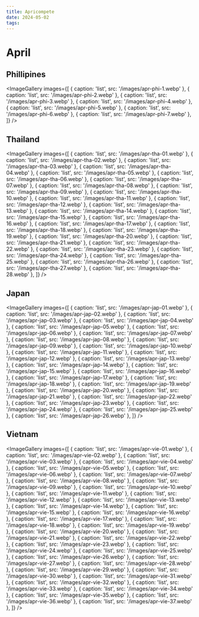 ```yaml
---
title: Apricompete
date: 2024-05-02
tags:
---
```



# April

## Phillipines

<ImageGallery
  images={[
    { caption: 'list', src: '/images/apr-phi-1.webp' },
    { caption: 'list', src: '/images/apr-phi-2.webp' },
    { caption: 'list', src: '/images/apr-phi-3.webp' },
    { caption: 'list', src: '/images/apr-phi-4.webp' },
    { caption: 'list', src: '/images/apr-phi-5.webp' },
    { caption: 'list', src: '/images/apr-phi-6.webp' },
    { caption: 'list', src: '/images/apr-phi-7.webp' },
  ]}
/>

## Thailand

<ImageGallery
  images={[
    { caption: 'list', src: '/images/apr-tha-01.webp' },
    { caption: 'list', src: '/images/apr-tha-02.webp' },
    { caption: 'list', src: '/images/apr-tha-03.webp' },
    { caption: 'list', src: '/images/apr-tha-04.webp' },
    { caption: 'list', src: '/images/apr-tha-05.webp' },
    { caption: 'list', src: '/images/apr-tha-06.webp' },
    { caption: 'list', src: '/images/apr-tha-07.webp' },
    { caption: 'list', src: '/images/apr-tha-08.webp' },
    { caption: 'list', src: '/images/apr-tha-09.webp' },
    { caption: 'list', src: '/images/apr-tha-10.webp' },
    { caption: 'list', src: '/images/apr-tha-11.webp' },
    { caption: 'list', src: '/images/apr-tha-12.webp' },
    { caption: 'list', src: '/images/apr-tha-13.webp' },
    { caption: 'list', src: '/images/apr-tha-14.webp' },
    { caption: 'list', src: '/images/apr-tha-15.webp' },
    { caption: 'list', src: '/images/apr-tha-16.webp' },
    { caption: 'list', src: '/images/apr-tha-17.webp' },
    { caption: 'list', src: '/images/apr-tha-18.webp' },
    { caption: 'list', src: '/images/apr-tha-19.webp' },
    { caption: 'list', src: '/images/apr-tha-20.webp' },
    { caption: 'list', src: '/images/apr-tha-21.webp' },
    { caption: 'list', src: '/images/apr-tha-22.webp' },
    { caption: 'list', src: '/images/apr-tha-23.webp' },
    { caption: 'list', src: '/images/apr-tha-24.webp' },
    { caption: 'list', src: '/images/apr-tha-25.webp' },
    { caption: 'list', src: '/images/apr-tha-26.webp' },
    { caption: 'list', src: '/images/apr-tha-27.webp' },
    { caption: 'list', src: '/images/apr-tha-28.webp' },
  ]}
/>

## Japan

<ImageGallery
  images={[
    { caption: 'list', src: '/images/apr-jap-01.webp' },
    { caption: 'list', src: '/images/apr-jap-02.webp' },
    { caption: 'list', src: '/images/apr-jap-03.webp' },
    { caption: 'list', src: '/images/apr-jap-04.webp' },
    { caption: 'list', src: '/images/apr-jap-05.webp' },
    { caption: 'list', src: '/images/apr-jap-06.webp' },
    { caption: 'list', src: '/images/apr-jap-07.webp' },
    { caption: 'list', src: '/images/apr-jap-08.webp' },
    { caption: 'list', src: '/images/apr-jap-09.webp' },
    { caption: 'list', src: '/images/apr-jap-10.webp' },
    { caption: 'list', src: '/images/apr-jap-11.webp' },
    { caption: 'list', src: '/images/apr-jap-12.webp' },
    { caption: 'list', src: '/images/apr-jap-13.webp' },
    { caption: 'list', src: '/images/apr-jap-14.webp' },
    { caption: 'list', src: '/images/apr-jap-15.webp' },
    { caption: 'list', src: '/images/apr-jap-16.webp' },
    { caption: 'list', src: '/images/apr-jap-17.webp' },
    { caption: 'list', src: '/images/apr-jap-18.webp' },
    { caption: 'list', src: '/images/apr-jap-19.webp' },
    { caption: 'list', src: '/images/apr-jap-20.webp' },
    { caption: 'list', src: '/images/apr-jap-21.webp' },
    { caption: 'list', src: '/images/apr-jap-22.webp' },
    { caption: 'list', src: '/images/apr-jap-23.webp' },
    { caption: 'list', src: '/images/apr-jap-24.webp' },
    { caption: 'list', src: '/images/apr-jap-25.webp' },
    { caption: 'list', src: '/images/apr-jap-26.webp' },
  ]}
/>

## Vietnam

<ImageGallery
  images={[
    { caption: 'list', src: '/images/apr-vie-01.webp' },
    { caption: 'list', src: '/images/apr-vie-02.webp' },
    { caption: 'list', src: '/images/apr-vie-03.webp' },
    { caption: 'list', src: '/images/apr-vie-04.webp' },
    { caption: 'list', src: '/images/apr-vie-05.webp' },
    { caption: 'list', src: '/images/apr-vie-06.webp' },
    { caption: 'list', src: '/images/apr-vie-07.webp' },
    { caption: 'list', src: '/images/apr-vie-08.webp' },
    { caption: 'list', src: '/images/apr-vie-09.webp' },
    { caption: 'list', src: '/images/apr-vie-10.webp' },
    { caption: 'list', src: '/images/apr-vie-11.webp' },
    { caption: 'list', src: '/images/apr-vie-12.webp' },
    { caption: 'list', src: '/images/apr-vie-13.webp' },
    { caption: 'list', src: '/images/apr-vie-14.webp' },
    { caption: 'list', src: '/images/apr-vie-15.webp' },
    { caption: 'list', src: '/images/apr-vie-16.webp' },
    { caption: 'list', src: '/images/apr-vie-17.webp' },
    { caption: 'list', src: '/images/apr-vie-18.webp' },
    { caption: 'list', src: '/images/apr-vie-19.webp' },
    { caption: 'list', src: '/images/apr-vie-20.webp' },
    { caption: 'list', src: '/images/apr-vie-21.webp' },
    { caption: 'list', src: '/images/apr-vie-22.webp' },
    { caption: 'list', src: '/images/apr-vie-23.webp' },
    { caption: 'list', src: '/images/apr-vie-24.webp' },
    { caption: 'list', src: '/images/apr-vie-25.webp' },
    { caption: 'list', src: '/images/apr-vie-26.webp' },
    { caption: 'list', src: '/images/apr-vie-27.webp' },
    { caption: 'list', src: '/images/apr-vie-28.webp' },
    { caption: 'list', src: '/images/apr-vie-29.webp' },
    { caption: 'list', src: '/images/apr-vie-30.webp' },
    { caption: 'list', src: '/images/apr-vie-31.webp' },
    { caption: 'list', src: '/images/apr-vie-32.webp' },
    { caption: 'list', src: '/images/apr-vie-33.webp' },
    { caption: 'list', src: '/images/apr-vie-34.webp' },
    { caption: 'list', src: '/images/apr-vie-35.webp' },
    { caption: 'list', src: '/images/apr-vie-36.webp' },
    { caption: 'list', src: '/images/apr-vie-37.webp' },
  ]}
/>
